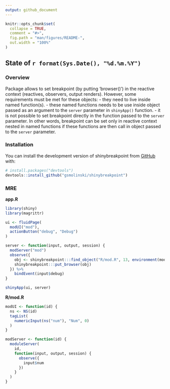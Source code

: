 ```yaml
---
output: github_document
---
```


<!-- README.md is generated from README.Rmd. Please edit that file -->

```r
knitr::opts_chunk$set(
  collapse = TRUE,
  comment = "#>",
  fig.path = "man/figures/README-",
  out.width = "100%"
)
```

## State of `r format(Sys.Date(), "%d.%m.%Y")`

<!-- badges: start -->
<!-- badges: end -->

### Overview

Package allows to set breakpoint (by putting 'browser()') in the reactive context (reactives, observers, output renders). However, some requirements must be met for these objects:
- they need to live inside named function(s).
- these named functions needs to be use inside object passed as an argument to the `server` parameter in `shinyApp()` function.
- it is not possible to set breakpoint directly in the function passed to the `server` parameter. In other words, breakpoint can be set only in reactive context nested in named functions if these functions are then call in object passed to the `server` parameter.

### Installation

You can install the development version of shinybreakpoint from [GitHub](https://github.com/) with:

``` r
# install.packages("devtools")
devtools::install_github("gsmolinski/shinybreakpoint")
```

### MRE

**app.R**

``` r
library(shiny)
library(magrittr)

ui <- fluidPage(
  modUI("mod"),
  actionButton("debug", "Debug")  
)

server <- function(input, output, session) {
  modServer("mod")
  observe({
    obj <- shinybreakpoint:::find_object("R/mod.R", 13, environment(modServer))
    shinybreakpoint:::put_browser(obj)
  }) %>% 
    bindEvent(input$debug)
}

shinyApp(ui, server)
```

**R/mod.R**

``` r
modUI <- function(id) {
  ns <- NS(id)
  tagList(
    numericInput(ns("num"), "Num", 0)
  )
}

modServer <- function(id) {
  moduleServer(
    id,
    function(input, output, session) {
      observe({
        input$num
      })
    }
  )
}
```
